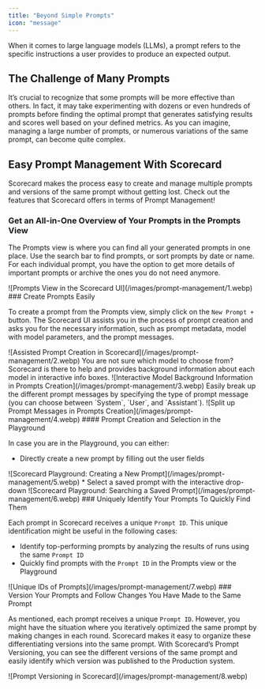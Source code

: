 ```yaml
---
title: "Beyond Simple Prompts"
icon: "message"
---
```


<Note>
When it comes to large language models (LLMs), a prompt refers to the specific instructions a user provides to produce an expected output.
</Note>

## The Challenge of Many Prompts

It’s crucial to recognize that some prompts will be more effective than others. In fact, it may take experimenting with dozens or even hundreds of prompts before finding the optimal prompt that generates satisfying results and scores well based on your defined metrics. As you can imagine, managing a large number of prompts, or numerous variations of the same prompt, can become quite complex.

## Easy Prompt Management With Scorecard

Scorecard makes the process easy to create and manage multiple prompts and versions of the same prompt without getting lost. Check out the features that Scorecard offers in terms of Prompt Management!

### Get an All-in-One Overview of Your Prompts in the Prompts View

The Prompts view is where you can find all your generated prompts in one place. Use the search bar to find prompts, or sort prompts by date or name. For each individual prompt, you have the option to get more details of important prompts or archive the ones you do not need anymore.
<Frame caption="Prompts View in the Scorecard UI">
![Prompts View in the Scorecard UI](/images/prompt-management/1.webp)
</Frame>
### Create Prompts Easily

To create a prompt from the Prompts view, simply click on the `New Prompt +` button. The Scorecard UI assists you in the process of prompt creation and asks you for the necessary information, such as prompt metadata, model with model parameters, and the prompt messages.
<Frame caption="Assisted Prompt Creation in Scorecard">
![Assisted Prompt Creation in Scorecard](/images/prompt-management/2.webp)
</Frame>
You are not sure which model to choose from? Scorecard is there to help and provides background information about each model in interactive info boxes.
<Frame caption="Interactive Model Background Information in Prompts Creation">
![Interactive Model Background Information in Prompts Creation](/images/prompt-management/3.webp)
</Frame>
Easily break up the different prompt messages by specifying the type of prompt message (you can choose between `System`, `User`, and `Assistant`).
<Frame caption="Split up Prompt Messages in Prompts Creation">
![Split up Prompt Messages in Prompts Creation](/images/prompt-management/4.webp)
</Frame>
#### Prompt Creation and Selection in the Playground

In case you are in the Playground, you can either:

* Directly create a new prompt by filling out the user fields
<Frame caption="Scorecard Playground: Creating a New Prompt">
![Scorecard Playground: Creating a New Prompt](/images/prompt-management/5.webp)
</Frame>
* Select a saved prompt with the interactive drop-down
<Frame caption="Scorecard Playground: Searching a Saved Prompt">
![Scorecard Playground: Searching a Saved Prompt](/images/prompt-management/6.webp)
</Frame>
### Uniquely Identify Your Prompts To Quickly Find Them

Each prompt in Scorecard receives a unique `Prompt ID`. This unique identification might be useful in the following cases:

* Identify top-performing prompts by analyzing the results of runs using the same `Prompt ID`
* Quickly find prompts with the `Prompt ID` in the Prompts view or the Playground
<Frame caption="Unique IDs of Prompts">
![Unique IDs of Prompts](/images/prompt-management/7.webp)
</Frame>
### Version Your Prompts and Follow Changes You Have Made to the Same Prompt

As mentioned, each prompt receives a unique `Prompt ID`. However, you might have the situation where you iteratively optimized the same prompt by making changes in each round. Scorecard makes it easy to organize these differentiating versions into the same prompt. With Scorecard’s Prompt Versioning, you can see the different versions of the same prompt and easily identify which version was published to the Production system.
<Frame caption="Prompt Versioning in Scorecard">
![Prompt Versioning in Scorecard](/images/prompt-management/8.webp)
</Frame>